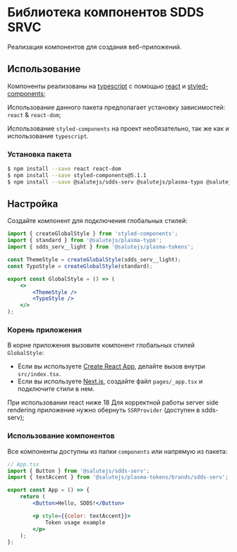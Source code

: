 
<Meta title="About" />

# Библиотека компонентов SDDS SRVC

Реализация компонентов для создания веб-приложений.

## Использование

Компоненты реализованы на [typescript](https://www.typescriptlang.org/) с помощью [react](https://reactjs.org/) и [styled-components](https://styled-components.com/);

Использование данного пакета предполагает установку зависимостей: `react` & `react-dom`;

Использование `styled-components` на проект необязательно, так же как и использование `typescript`.

### Установка пакета

```bash
$ npm install --save react react-dom
$ npm install --save styled-components@5.1.1
$ npm install --save @salutejs/sdds-serv @salutejs/plasma-typo @salutejs/plasma-tokens
```

## Настройка

Создайте компонент для подключения глобальных стилей:

```jsx title="GlobalStyle.tsx"
import { createGlobalStyle } from 'styled-components';
import { standard } from '@salutejs/plasma-typo';
import { sdds_serv__light } from '@salutejs/plasma-tokens';

const ThemeStyle = createGlobalStyle(sdds_serv__light);
const TypoStyle = createGlobalStyle(standard);

export const GlobalStyle = () => (
    <>
        <ThemeStyle />
        <TypoStyle />
    </>
);
```

### Корень приложения

В корне приложения вызовите компонент глобальных стилей `GlobalStyle`:

-   Если вы используете [Create React App](https://create-react-app.dev), делайте вызов внутри `src/index.tsx`.
-   Если вы используете [Next.js](https://nextjs.org/), создайте файл `pages/_app.tsx` и подключите стили в нем.

При использовании react ниже 18
Для корректной работы server side rendering приложение нужно обернуть `SSRProvider` (доступен в sdds-serv);

### Использование компонентов

Все компоненты доступны из папки `components` или напрямую из пакета:

```jsx
// App.tsx
import { Button } from '@salutejs/sdds-serv';
import { textAccent } from '@salutejs/plasma-tokens/brands/sdds-serv';

export const App = () => {
    return (
        <Button>Hello, SDDS!</Button>

        <p style={{color: textAccent}}>
            Token usage example
        </p>
    );
};
```
